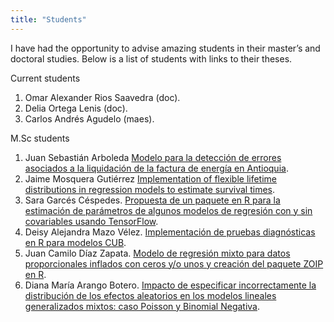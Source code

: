 ```yaml
---
title: "Students"
---
```


I have had the opportunity to advise amazing students in their master's and doctoral studies. Below is a list of students with links to their theses.

Current students 

1. Omar Alexander Rios Saavedra (doc).
1. Delia Ortega Lenis (doc).
1. Carlos Andrés Agudelo (maes).

M.Sc students 

1. Juan Sebastián Arboleda [Modelo para la detección de errores asociados a la liquidación de la factura de energía en Antioquia](my_docs/tesis_dirigidas/Trabajo_final_Juan_Arboleda.pdf).
1. Jaime Mosquera Gutiérrez [Implementation of flexible lifetime distributions in regression models to estimate survival times](my_docs/tesis_dirigidas/Tesis_Jaime_Mosquera.pdf).
1. Sara Garcés Céspedes. [Propuesta de un paquete en R para la estimación de parámetros de algunos modelos de regresión con y sin covariables usando TensorFlow](https://repositorio.unal.edu.co/handle/unal/80677).
1. Deisy Alejandra Mazo Vélez. [Implementación de pruebas diagnósticas en R para modelos CUB](https://repositorio.unal.edu.co/handle/unal/76248).
1. Juan Camilo Díaz Zapata. [Modelo de regresión mixto para datos proporcionales inflados con ceros y/o unos y creación del paquete ZOIP en R](https://repositorio.unal.edu.co/handle/unal/63743).
1. Diana María Arango Botero. [Impacto de especificar incorrectamente la distribución de los efectos aleatorios en los modelos lineales generalizados mixtos: caso Poisson y Binomial Negativa](https://repositorio.unal.edu.co/handle/unal/59047).